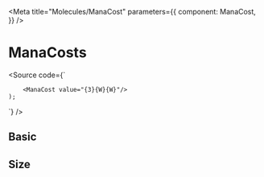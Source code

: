 


<Meta
  title="Molecules/ManaCost"
  parameters={{
    component: ManaCost,
  }}
/>

# ManaCosts

<Source code={`
     
        <ManaCost value="{3}{W}{W}"/>
    );
`} />

<Props of={ManaCost} />

## Basic

<Preview withSource="open">
  <Story name="Basic 1" >
    <ManaCost value="{3}{W}{W}"/>
  </Story>
  <Story name="Basic 2" >
    <ManaCost value="{X}{R}"/>
  </Story>
  <Story name="Basic 3" >
    <ManaCost value="{3}{B/P}"/>
  </Story>
  <Story name="Basic 4" >
    <ManaCost value="{U/R}{U/R}"/>
  </Story>
</Preview>

## Size
<Preview withSource="open">
  <Story name="Small" >
    <ManaCost value="{3}{W}{W}" size="small"/>
  </Story>
  <Story name="Medium" >
    <ManaCost value="{X}{R}" size="medium"/>
  </Story>
  <Story name="Large" >
    <ManaCost value="{3}{B/P}" size="large"/>
  </Story>
</Preview>